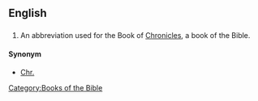 ==English==

==={{abbreviation}}===
{{infl|en|abbreviation}}

# {{biblical}} An abbreviation used for the Book of [[Chronicles]], a book of the Bible.

====Synonym====
*[[Chr.]]

[[Category:Books of the Bible]]